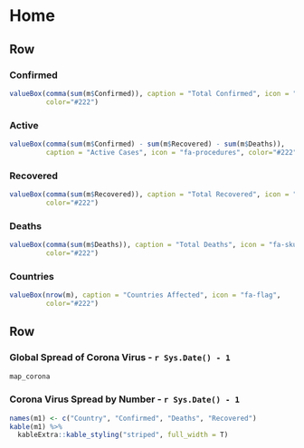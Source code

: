 Home
===================================== 

Row
-----------------------------------------------------------------------


### Confirmed

```r
valueBox(comma(sum(m$Confirmed)), caption = "Total Confirmed", icon = "fa-check", 
         color="#222")
```

### Active

```r
valueBox(comma(sum(m$Confirmed) - sum(m$Recovered) - sum(m$Deaths)), 
         caption = "Active Cases", icon = "fa-procedures", color="#222")
```

### Recovered

```r
valueBox(comma(sum(m$Recovered)), caption = "Total Recovered", icon = "fa-heart", 
         color="#222")
```

### Deaths

```r
valueBox(comma(sum(m$Deaths)), caption = "Total Deaths", icon = "fa-skull", 
         color="#222")
```

### Countries

```r
valueBox(nrow(m), caption = "Countries Affected", icon = "fa-flag", 
         color="#222")
```

Row 
-----------------------------------------------------------------------


### Global Spread of Corona Virus - `r Sys.Date() - 1` 

```r
map_corona
```


### Corona Virus Spread by Number - `r Sys.Date() - 1` {data-width=250}

```r
names(m1) <- c("Country", "Confirmed", "Deaths", "Recovered")
kable(m1) %>%
  kableExtra::kable_styling("striped", full_width = T) 
```

